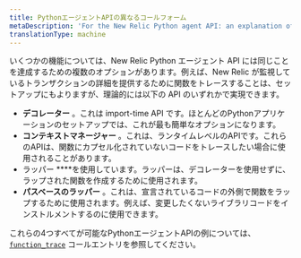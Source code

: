 ```yaml
---
title: PythonエージェントAPIの異なるコールフォーム
metaDescription: 'For the New Relic Python agent API: an explanation of varied call forms for some API functions.'
translationType: machine
---
```


いくつかの機能については、New Relic Python エージェント API には同じことを達成するための複数のオプションがあります。例えば、New Relic が監視しているトランザクションの詳細を提供するために関数をトレースすることは、セットアップにもよりますが、理論的には以下の API のいずれかで実現できます。

* **デコレーター** 。これは import-time API です。ほとんどのPythonアプリケーションのセットアップでは、これが最も簡単なオプションになります。
* **コンテキストマネージャー** 。これは、ランタイムレベルのAPIです。これらのAPIは、関数にカプセル化されていないコードをトレースしたい場合に使用されることがあります。
* ラッパー \*\*\*\*を使用しています。ラッパーは、デコレーターを使用せずに、ラップされた関数を作成するために使用されます。
* **パスベースのラッパー** 。これは、宣言されているコードの外側で関数をラップするために使用されます。例えば、変更したくないライブラリコードをインストルメントするのに使用できます。

これらの4つすべてが可能なPythonエージェントAPIの例については、 [`function_trace`](/docs/agents/python-agent/python-agent-api/function_trace) コールエントリを参照してください。
